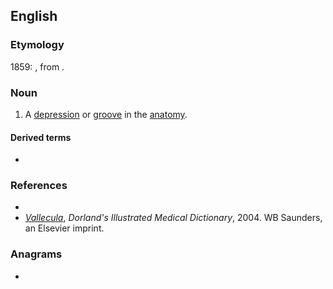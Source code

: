 ==English==

===Etymology===
1859: {{etyl|NL.|en}}, from {{m|la|valles||valley}}.

===Noun===
{{en-noun|s|valleculae}}

# {{lb|en|medical}} A [[depression]] or [[groove]] in the [[anatomy]].

====Derived terms====
* {{l|en|vallecular}}

===References===
* {{R:Webster NCD 1974}}
* ''[http://www.mercksource.com/pp/us/cns/cns_hl_dorlands.jspzQzpgzEzzSzppdocszSzuszSzcommonzSzdorlandszSzdorlandzSzdmd_v_02zPzhtm#12843645 Vallecula]'', ''Dorland's Illustrated Medical Dictionary'', 2004. WB Saunders, an Elsevier imprint.

===Anagrams===
* {{anagrams|en|a=aacellluv|call value}}